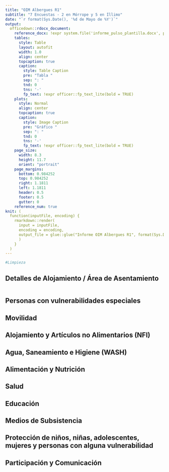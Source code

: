 ```yaml
---
title: "OIM Albergues R1"
subtitle: "7 Encuestas - 2 en Mórrope y 5 en Íllimo"
date: "`r format(Sys.Date(), '%d de Mayo de %Y')`"
output: 
  officedown::rdocx_document:
    reference_docx: !expr system.file('informe_pulso_plantilla.docx', package = 'pulso')
    tables:
      style: Table
      layout: autofit
      width: 1.0
      align: center
      topcaption: true
      caption: 
        style: Table Caption
        pre: "Tabla "
        sep: ": "
        tnd: 0
        tns: '-'
        fp_text: !expr officer::fp_text_lite(bold = TRUE)
    plots:
      style: Normal
      align: center
      topcaption: true
      caption: 
        style: Image Caption
        pre: "Gráfico "
        sep: ": "
        tnd: 0
        tns: '-'
        fp_text: !expr officer::fp_text_lite(bold = TRUE)
    page_size:
      width: 8.3
      height: 11.7
      orient: "portrait"
    page_margins:
      bottom: 0.984252
      top: 0.984252
      right: 1.1811
      left: 1.1811
      header: 0.5
      footer: 0.5
      gutter: 0
    reference_num: true
knit: (
  function(inputFile, encoding) {
    rmarkdown::render(
      input = inputFile,
      encoding = encoding,
      output_file = glue::glue("Informe OIM Albergues R1", format(Sys.Date(), '%d.%m.%y'),".docx" )
      )
    }
  )
---
```



```r
#Limpieza


```

## Detalles de Alojamiento / Área de Asentamiento

```r

```

## Personas con vulnerabilidades especiales

## Movilidad

## Alojamiento y Artículos no Alimentarios (NFI)

## Agua, Saneamiento e Higiene (WASH)

## Alimentación  y Nutrición

## Salud

## Educación

## Medios de Subsistencia

## Protección de niños, niñas, adolescentes, mujeres y personas con alguna vulnerabilidad

## Participación y Comunicación


